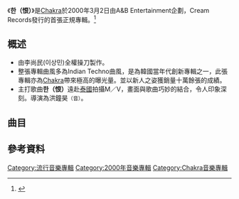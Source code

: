 {{Infobox Album <!-- See Wikipedia:WikiProject_Albums -->
| Name        = '''한（恨）'''
| Type        = 錄音室專輯
| Artist      = [[Chakra_(組合)|Chakra]]
| Cover       = Chakra-hun.jpg
| Released    = 2000年3月2日
| Recorded    = 2000年{{KOR}}
| Genre       = [[韓國流行音樂|韓國流行音樂]]
| Length      = 43:17
| Label       = Cream Records
| Producer    = 李尚民(이상민)
| Reviews     = *Naver music – {{Rating|9.1|8}}9.1 [http://music.naver.com/album/index.nhn?albumId=2233 link]
*Mnet– {{Rating|9.1|8}}9.1 [http://www.mnet.com/album/146 link]
| Last album  = 
| This album  = ''''''恨 ''''''<br/>（2000年）
| Next album  = '''[[RINGING_GINGLE_BELLS|RINGING GINGLE BELLS]]'''<br/>（2000年）
| Misc         = 

}}

《'''한（恨）'''》是[[Chakra_(組合)|Chakra]]於2000年3月2日由A&B Entertainment企劃，Cream Records發行的首張正規專輯。<ref>{{cite news |language = ko |url = http://blog.naver.com/junghoism?Redirect=Log&logNo=20126448646 |title = 081. 샤크라(Chakra) - 한 |publisher = NAVER |date = 2011-04-15 |accessdate = 2012-07-14 |archive-date = 2016-03-04 |archive-url = https://web.archive.org/web/20160304132650/http://blog.naver.com/junghoism?Redirect=Log&logNo=20126448646 |dead-url = no }}</ref>
==概述==
*由李尚民(이상민)全權操刀製作。
*整張專輯曲風多為Indian Techno曲風，是為韓國當年代創新專輯之一，此張專輯亦為[[Chakra|Chakra]]帶來極高的曝光量。並以新人之姿獲銷量十萬餘張的成績。
*主打歌曲'''한（恨）'''遠赴[[泰國|泰國]]拍攝M／V，畫面與歌曲巧妙的結合，令人印象深刻。導演為洪鐘昊<small>（音）</small>。

==曲目==
{{tracklist
| collapsed       = 
| headline        =
| total_length    = 43:17
| all_lyrics = 이상민
| title1          = Intro
| note1           = 
| writer1         =
| lyrics1         = 
| music1          =
| length1         = 2:30
| title2          =한
| note2           =恨
| writer2         =
| lyrics2         =  이상민
| music2          = 이상민 , 김준환
| arranger2 =김준환
| length2         = 4:02
| title3          =사랑징후
| note3           =愛情症候
| writer3         =
| lyrics3         =이상민
| music3          = 이상민 , 신상근
| arranger3 =김준환
| length3         = 4:14
| title4          =Why (feat. Danny Ohm) 
| note4           =
| writer4         =
| lyrics4         = 이상민
| music4          =신상근
| arranger4 =신상근
| length4         = 3:59
| title5          =Make a Love
| note5           = 
| writer5         =
| lyrics5         = 이상민
| music5          =신상근
| arranger5 =신상근
| length5         = 4:14
| title6          =Fantasy(Feat. X-Large)
| note6           = 
| writer6         =
| lyrics6          = 이상민
| music6           =신상근
| arranger6  =신상근
| length6         = 3:41
| title7          =Champion
| note7           = 
| writer7         =
| lyrics7         = 이상민
| music7           =김성태 [Sangmind] 
| arranger7  =이상민
| length7         = 3:49
| title8          =결심(Feat. X-Large）
| note8           = 決心
| writer8         =
| lyrics8         = 이상민
| music8          = 김성태 [Sangmind]
| arranger8  =이주한
| length8         = 4:36
| title9          =Hey U (feat. Danny Ohm) 
| note9           = 
| writer9         =
| lyrics9         = 이상민
| music9          = 김성태 [Sangmind]
| arranger9  =김성태 [Sangmind]
| length9         = 4:01
| title10          =이별징후(Feat. X-Large) 
| note10           = 離別症候
| writer10         =
| lyrics10         = 이상민
| music10          = 신상근
| arranger10  =신상근
| length10         = 4:09
| title11          =기원(with Danny，[[鄭麗媛|鄭麗媛]]) 
| note11           = 起源
| writer11         =
| lyrics11         = 이상민
| music11          =신상근
| arranger11  =김준환
| length11         = 3:59
}}

==參考資料==
{{reflist}}
[[Category:流行音樂專輯|Category:流行音樂專輯]]
[[Category:2000年音樂專輯|Category:2000年音樂專輯]]
[[Category:Chakra音樂專輯|Category:Chakra音樂專輯]]